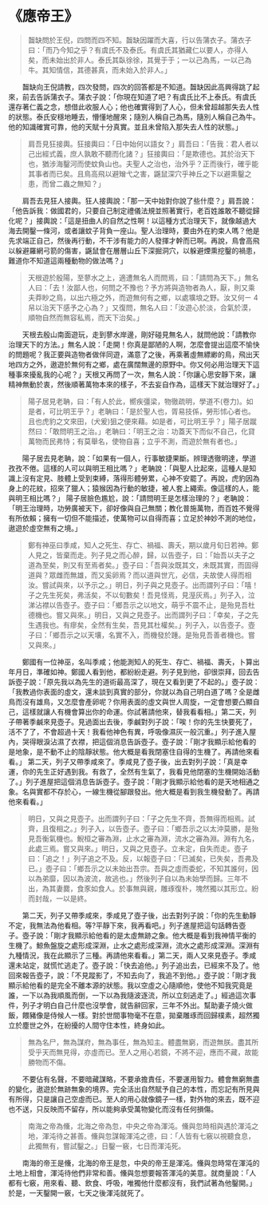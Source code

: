 # 《應帝王》

> 齧缺問於王倪，四問而四不知。齧缺因躍而大喜，行以告蒲衣子。蒲衣子曰：「而乃今知之乎？有虞氏不及泰氏。有虞氏其猶藏仁以要人，亦得人矣，而未始出於非人。泰氏其臥徐徐，其覺于于；一以己為馬，一以己為牛。其知情信，其德甚真，而未始入於非人。」

&emsp;&emsp;齧缺向王倪請教，四次發問，四次的回答都是不知道。齧缺因此高興得跳了起來，前去告訴蒲衣子。蒲衣子說：「你現在知道了吧？有虞氏比不上泰氏。有虞氏還存著仁義之念，想借此收服人心；他也確實得到了人心，但未曾超越那失去人性的狀態。泰氏安穩地睡去，懵懂地醒來；隨別人稱自己為馬，隨別人稱自己為牛。他的知識確實可靠，他的天賦十分真實。並且未曾陷入那失去人性的狀態。」

> 肩吾見狂接輿。狂接輿曰：「日中始何以語女？」肩吾曰：「告我：君人者以己出經式義，庶人孰敢不聽而化諸？」狂接輿曰：「是欺德也。其於治天下也，猶涉海鑿河而使蚊負山也。夫聖人之治也，治外乎？正而後行，確乎能其事者而已矣。且鳥高飛以避矰弋之害，鼷鼠深穴乎神丘之下以避熏鑿之患，而曾二蟲之無知？」

&emsp;&emsp;肩吾去見狂人接輿。狂人接輿說：「那一天中始對你說了些什麼？」肩吾說：「他告訴我：做國君的，只要自己制定禮儀法規並照著實行，老百姓誰敢不聽從歸化呢？」接輿說：「這是扭曲人的自然之性啊！以這種方式治理天下，就像越過大海去開鑿一條河，或者讓蚊子背負一座山。聖人治理時，要由外在約束人嗎？他是先求端正自己，然後再行動，不干涉有能力的人發揮才幹而已啊。再說，鳥會高飛以躲避羅網弓箭的傷害，鼷鼠會在層層山丘下深掘洞穴，以躲避煙熏挖鑿的禍患，難道你不知道這兩種動物的做法嗎？」

> 天根遊於殷陽，至蓼水之上，適遭無名人而問焉，曰：「請問為天下。」無名人曰：「去！汝鄙人也，何問之不豫也？予方將與造物者為人，厭，則又乘夫莽眇之鳥，以出六極之外，而遊無何有之鄉，以處壙埌之野。汝又何ㄧ 4 帠以治天下感予之心為？」又復問，無名人曰：「汝遊心於淡，合氣於漠，順物自然而無容私焉，而天下治矣。」

&emsp;&emsp;天根去殷山南面遊玩，走到蓼水岸邊，剛好碰見無名人，就問他說：「請教你治理天下的方法。」無名人說：「走開！你真是鄙陋的人啊，怎麼會提出這麼不愉快的問題呢？我正要與造物者做伴同遊，滿意了之後，再乘著虛無縹緲的鳥，飛出天地四方之外，遨遊於無何有之鄉，處在廣闊無邊的原野中。你又何必用治理天下這種事來擾亂我的心呢？」天根又再問了一次，無名人說：「你讓心思安靜下來，讓精神無動於衷，然後順著萬物本來的樣子，不去妄自作為，這樣天下就治理好了。」

> 陽子居見老聃，曰：「有人於此，嚮疾彊梁，物徹疏明，學道不(卷力)。如是者，可比明王乎？」老聃曰：「是於聖人也，胥易技係，勞形怵心者也。且也虎豹之文來田，(犬爰)狙之便來藉。如是者，可比明王乎？」陽子居蹴然曰：「敢問明王之治。」老聃曰：「明王之治：功蓋天下而似不自己，化貸萬物而民弗恃；有莫舉名，使物自喜；立乎不測，而遊於無有者也。」

&emsp;&emsp;陽子居去見老聃，說：「如果有一個人，行事敏捷果斷。辨理透徹明達，學道孜孜不倦。這樣的人可以與明王相比嗎？」老聃說：「與聖人比起來，這種人是知識上沒有定見、肢體上受到束縛，落得形體勞累，心神不安罷了。再說，虎豹因為身上的花紋，招來了獵人；猿猴因為行動的敏捷，被人套上繩索。像這樣的人，能與明王相比嗎？」 陽子居臉色尷尬，說：「請問明王是怎樣治理的？」老聃說：「明王治理時，功勞廣被天下，卻好像與自己無關；教化普施萬物，而百姓不覺得有所依賴；擁有一切但不能描述，使萬物可以自得而喜；立足於神妙不測的地位，遨遊於虛空無有之境。」

> 鄭有神巫曰季咸，知人之死生、存亡、禍福、壽夭，期以歲月旬日若神。鄭人見之，皆棄而走。列子見之而心醉，歸，以告壺子，曰：「始吾以夫子之道為至矣，則又有至焉者矣。」壺子曰：「吾與汝既其文，未既其實，而固得道與？眾雌而無雄，而又奚卵焉？而以道與世亢，必信，夫故使人得而相汝。嘗試與來，以予示之。」明日，列子與之見壺子。出而謂列子曰：「嘻！子之先生死矣，弗活矣，不以旬數矣！吾見怪焉，見溼灰焉。」列子入，泣涕沾襟以告壺子。壺子曰：「鄉吾示之以地文，萌乎不震不止，是殆見吾杜德機也。嘗又與來。」明日，又與之見壺子。出而謂列子曰：「幸矣，子之先生遇我也。有瘳矣，全然有生矣，吾見其杜權矣。」列子入，以告壺子。壺子曰：「鄉吾示之以天壤，名實不入，而機發於踵。是殆見吾善者機也。嘗又與來。」

&emsp;&emsp;鄭國有一位神巫，名叫季咸；他能測知人的死生、存亡、禍福、壽夭，卜算出年月日，準確如神。鄭國人看到他，都紛紛走避。列子見到他，卻很崇拜，回去告訴壺子說：「原先我以為先生的道術最高深了，現在又看到更了不起的。」壺子說：「我教過你表面的虛文，還未談到真實的部分，你就以為自己明白道了嗎？全是雌鳥而沒有雄鳥，又怎麼會產卵呢？你用表面的虛文與世人周旋，一定會想要凸顯自己，這樣就讓人有機會算出你的命運。你試著請他來，替我看看相。」第二天，列子帶著季鹹來見壺子。見過面出去後，季鹹對列子說：「唉！你的先生快要死了，活不了了，不會超過十天！我看他神色有異，呼吸像濕灰一般沉重。」列子進入屋內，哭得眼淚沾濕了衣襟，把這個消息告訴壺子。壺子說：「剛才我顯示給他看的是地象，是不動不止的陰靜狀態。他大概是看我閉塞住自得的生機了。再請他來看看。」 第二天，列子又帶季咸來了。季咸見了壺子後，出去對列子說：「真是幸運，你的先生正好遇到我。有救了，全然有生氣了，我看見他閉塞的生機開始活動了。」列子進屋把這個消息告訴壺子。壺子說：「剛才我顯示給他看的是天地相通之象。名與實都不存於心，一線生機從腳跟發出。他大概是看到我生機發動了。再請他來看看。」

> 明日，又與之見壺子。出而謂列子曰：「子之先生不齊，吾無得而相焉。試齊，且復相之。」列子入，以告壺子。壺子曰：「鄉吾示之以太沖莫勝，是殆見吾衡氣機也。鯢桓之審為淵，止水之審為淵，流水之審為淵。淵有九名，此處三焉。嘗又與來。」明日，又與之見壺子。立未定，自失而走。壺子曰：「追之！」列子追之不及。反，以報壺子曰：「已滅矣，已失矣，吾弗及已。」壺子曰：「鄉吾示之以未始出吾宗。吾與之虛而委蛇，不知其誰何，因以為弟靡，因以為波流，故逃也。」然後列子自以為未始學而歸。三年不出，為其妻爨，食豕如食人。於事無與親，雕琢復朴，塊然獨以其形立。紛而封哉，一以是終。

&emsp;&emsp;第二天，列子又帶季咸來，季咸見了壺子後，出去對列子說：「你的先生動靜不定，我無法為他看相。等?平靜下來，我再看吧。」列子進屋把這句話轉告壺子。壺子說：「剛才我顯示給他看的是太虛無跡之象。他大概是看到我神情平衡的生機了。鯨魚盤旋之處形成深淵，止水之處形成深淵，流水之處形成深淵。深淵有九種情況，我在此顯示了三種。再請他來看看。」第二天，兩人又來見壺子。季咸還未站定，就慌忙逃走了。壺子說：「快去追他。」列子追出去，已經來不及了。他回來報告壺子，說：「不見蹤影了，不知去向了，我追不到他。」壺子說：「剛才我顯示給他看的是完全不離本源的狀態。我以空虛之心隨順他，使他不知我究竟是誰，一下以為我順風而倒，一下以為我隨波逐流，所以立刻逃走了。」經過這次事件，列子才明白自己什麼也沒學會，就告辭回家，三年不外出。幫助妻子燒火做飯，餵豬像是侍候人一樣。對於世間事物毫不在意，拋棄雕琢而回歸樸素，超然獨立於塵世之外，在紛擾的人間守住本性，終身如此。

> 無為名尸，無為謀府，無為事任，無為知主。體盡無窮，而遊無朕。盡其所受乎天而無見得，亦虛而已。至人之用心若鏡，不將不迎，應而不藏，故能勝物而不傷。

&emsp;&emsp;不要佔有名聲，不要暗藏謀略，不要承擔責任，不要運用智力。體會無窮無盡的變化，遨遊於無跡無象的境界。完全活出自然賦予自己的本性，而忘記有所見與有所得，只是讓自己空虛而已。至人的用心就像鏡子一樣，對外物的來去，既不迎也不送，只反映而不留存，所以能夠承受萬物變化而沒有任何損傷。

> 南海之帝為儵，北海之帝為忽，中央之帝為渾沌。儵與忽時相與遇於渾沌之地，渾沌待之甚善。儵與忽謀報渾沌之德，曰：「人皆有七竅以視聽食息，此獨無有，嘗試鑿之。」日鑿一竅，七日而渾沌死。

&emsp;&emsp;南海的帝王是儵，北海的帝王是忽，中央的帝王是渾沌。儵與忽時常在渾沌的土地上相會，渾沌待他們非常和善。儵與忽想要報答渾沌的美意。就商量說：「人都有七竅，用來看、聽、飲食、呼吸，唯獨他什麼都沒有，我們試著為他鑿開。」於是，一天鑿開一竅，七天之後渾沌就死了。
